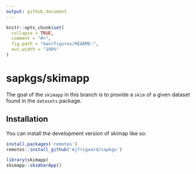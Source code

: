 ```yaml
---
output: github_document
---
```


<!-- README.md is generated from README.Rmd. Please edit that file -->

```r
knitr::opts_chunk$set(
  collapse = TRUE,
  comment = "#>",
  fig.path = "man/figures/README-",
  out.width = "100%"
)
```

# sapkgs/skimapp

<!-- badges: start -->
<!-- badges: end -->

The goal of the `skimapp` in this branch is to provide a `skim` of a given dataset found in the `datasets` package.

## Installation

You can install the development version of skimap like so:

``` r
install.packages('remotes')
remotes::install_github('mjfrigaard/sapkgs')
```

```r
library(skimapp)
skimapp::skimVarApp()
```
